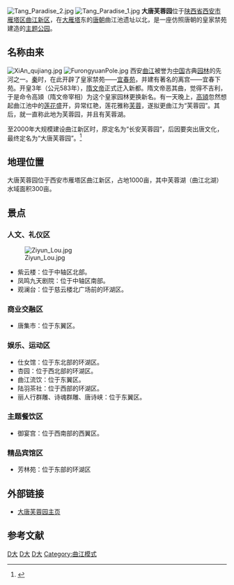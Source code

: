 [[File:Tang_Paradise_2.jpg|right]]
[[File:Tang_Paradise_1.jpg|right]]
{{coord|34.2149|N|108.9691|E|format=dms|region:CN_type:person|display=title}}
'''大唐芙蓉园'''位于[[陕西省|陕西省]][[西安市|西安市]][[雁塔区|雁塔区]][[曲江新区|曲江新区]]，在[[大雁塔|大雁塔]]东的[[唐朝|唐朝]]曲江池遗址以北，是一座仿照唐朝的皇家禁苑建造的[[主题公园|主题公园]]。

==名称由来==
[[File:XiAn_qujiang.jpg|right]]
[[File:FurongyuanPole.jpg|right]]
西安[[曲江池|曲江]]被誉为[[中国|中国]]古典[[园林|园林]]的先河之一。[[秦朝|秦]]时，在此开辟了皇家禁苑——[[宜春苑|宜春苑]]，并建有著名的离宫——宜春下苑。开皇3年（公元583年），[[隋|隋]][[隋文帝|文帝]]正式迁入新都。隋文帝恶其曲，觉得不吉利，于是命令高熲（隋文帝宰相）为这个皇家园林更换新名。有一天晚上，[[高熲|高熲]]忽然想起曲江池中的[[莲花|莲花]]盛开，异常红艳，莲花雅称[[荷花|芙蓉]]，遂拟更曲江为“芙蓉园”。其后，就一直称此地为芙蓉园，并且有芙蓉湖。

至2000年大规模建设曲江新区时，原定名为“长安芙蓉园”，后因要突出唐文化，最终定名为“大唐芙蓉园”。<ref>{{Cite web|url=http://www.tangparadise.cn/article.php?id=9|title=景点大观园_网上游园_大唐芙蓉园---带您进入盛唐之旅_大唐芙蓉园景区官方网站 - Powered by ECShop|accessdate=2018-06-08|work=www.tangparadise.cn|archive-date=2021-01-20|archive-url=https://web.archive.org/web/20210120115404/http://www.tangparadise.cn/article.php?id=9|dead-url=no}}</ref>

==地理位置==
大唐芙蓉园位于西安市雁塔区曲江新区，占地1000亩，其中芙蓉湖（曲江北湖）水域面积300亩。

==景点==
===人文、礼仪区===
[[File:Ziyun_Lou.jpg|right]]
*紫云楼：位于中轴区北部。
*凤鸣九天剧院：位于中轴区南部。
*观澜台：位于慈云楼北广场前的环湖区。

===商业交融区===
*唐集市：位于东翼区。

===娱乐、运动区===
*仕女馆：位于东北部的环湖区。
*杏园：位于西北部的环湖区。
*曲江流饮：位于东翼区。
*陆羽茶社：位于西部的环湖区。
*丽人行群雕、诗魂群雕、唐诗峡：位于东翼区。

===主题餐饮区===
*御宴宫：位于西南部的西翼区。

===精品宾馆区===
*芳林苑：位于东部的环湖区

==外部链接==
*[http://www.tangparadise.cn 大唐芙蓉园主页] {{Wayback|url=http://www.tangparadise.cn/ |date=20210120115409 }}

== 参考文献 ==
<references />{{国家5A旅游景区}}

[[Category:西安公园|D大]]
[[Category:陕西主题公园|D大]]
[[Category:曲江系|D大]]
[[Category:曲江模式|Category:曲江模式]]